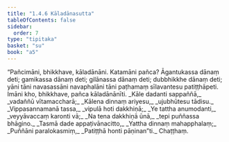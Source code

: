 ```yaml
---
title: "1.4.6 Kāladānasutta"
tableOfContents: false
sidebar:
  order: 7
type: "tipitaka"
basket: "su"
book: "a5"
---
```



<DynamicBreadcrumb />

<Division number="36" book="a5" bookNo="16" page="35">

<Paragraph number="187" book="a5">
“Pañcimāni, bhikkhave, kāladānāni. Katamāni pañca? Āgantukassa dānaṃ deti; gamikassa dānaṃ deti; gilānassa dānaṃ deti; dubbhikkhe dānaṃ deti; yāni tāni navasassāni navaphalāni tāni paṭhamaṃ sīlavantesu patiṭṭhāpeti. Imāni kho, bhikkhave, pañca kāladānānīti.
</Paragraph>

<Paragraph number="188" type="verses" book="a5">
_Kāle dadanti sappaññā,_  
_vadaññū vītamaccharā;_  
_Kālena dinnaṃ ariyesu,_  
_ujubhūtesu tādisu._  

</Paragraph>

<Paragraph number="189" type="verses" book="a5">
_Vippasannamanā tassa,_  
_vipulā hoti dakkhiṇā;_  
_Ye tattha anumodanti,_  
_veyyāvaccaṃ karonti vā;_  
_Na tena dakkhiṇā ūnā,_  
_tepi puññassa bhāgino._  

</Paragraph>

<Paragraph number="190" type="verses" book="a5">
_Tasmā dade appaṭivānacitto,_  
_Yattha dinnaṃ mahapphalaṃ;_  
_Puññāni paralokasmiṃ,_  
_Patiṭṭhā honti pāṇinan”ti._  


</Paragraph>
</Division>

<Paragraph number="191" type="center" book="a5">
Chaṭṭhaṃ.
</Paragraph>
